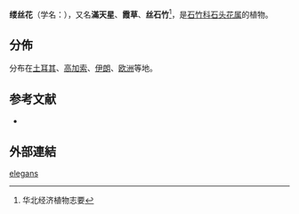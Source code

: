 {{Speciesbox
| name = 缕丝花
| status = 
| status_system = 
| image = Gypsophila elegans.jpg
| genus = Gypsophila
| species = elegans
| authority = M. Bieb.
}}

'''缕丝花'''（学名：{{lang|la|''Gypsophila elegans''}}），又名'''滿天星'''、'''霞草'''、'''丝石竹'''<ref>华北经济植物志要</ref>，是[[石竹科|石竹科]][[石头花属|石头花属]]的植物。

==分佈==
分布在[[土耳其|土耳其]]、[[高加索|高加索]]、[[伊朗|伊朗]]、[[欧洲|欧洲]]等地。

==参考文献==
<div class="references-small">
* {{cite web| url =http://www.bioinfo.cn/db05/KmzwSpecies.php?action=view&id=2519| title =缕丝花| work =《中国高等植物数据库全库》| publisher =中国科学院微生物研究所| author =昆明植物研究所| accessdate =2009-02-23| deadurl =yes| archiveurl =https://web.archive.org/web/20160305041140/http://www.bioinfo.cn/db05/KmzwSpecies.php?action=view&id=2519| archivedate =2016-03-05}}
</div>

==外部連結==
{{Taxonbar|from=Q1194086}}

{{DEFAULTSORT:縷絲花}}
[[Category:石头花属|elegans]]


{{植物小作品}}